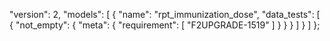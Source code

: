   "version": 2,
  "models": [
    {
      "name": "rpt_immunization_dose",
      "data_tests": [
        {
          "not_empty": {
            "meta": {
              "requirement": [
                "F2UPGRADE-1519"
              ]
            }
          }
        }
      ]
    }
  ]
};
